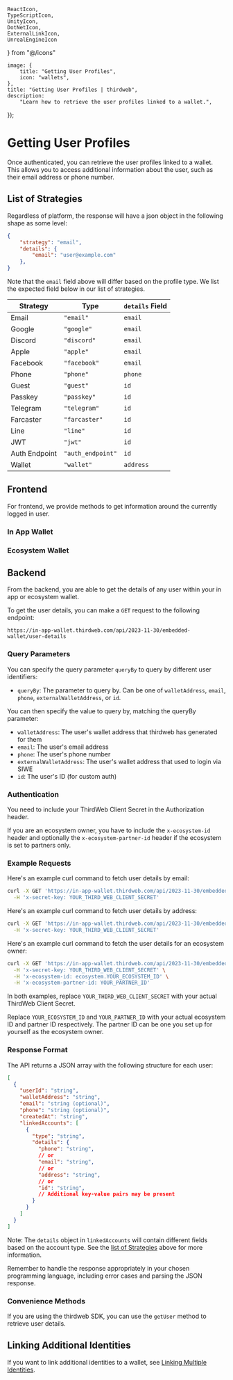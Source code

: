     ReactIcon,
    TypeScriptIcon,
    UnityIcon,
    DotNetIcon,
    ExternalLinkIcon,
    UnrealEngineIcon
} from "@/icons"

	image: {
		title: "Getting User Profiles",
		icon: "wallets",
	},
	title: "Getting User Profiles | thirdweb",
	description:
		"Learn how to retrieve the user profiles linked to a wallet.",
});

# Getting User Profiles

Once authenticated, you can retrieve the user profiles linked to a wallet. This allows you to access additional information about the user, such as their email address or phone number.

## List of Strategies

Regardless of platform, the response will have a json object in the following shape as some level: 

```json
{
	"strategy": "email",
	"details": {
		"email": "user@example.com"
	},
}
```

Note that the `email` field above will differ based on the profile type. We list the expected field below in our list of strategies.


| Strategy      | Type              | `details` Field |
| ------------- | ----------------- | --------------- |
| Email         | `"email"`         | `email`         |
| Google        | `"google"`        | `email`         |
| Discord       | `"discord"`       | `email` | `id`  |
| Apple         | `"apple"`         | `email` | `id`  |
| Facebook      | `"facebook"`      | `email` | `id`  |
| Phone         | `"phone"`         | `phone`         |
| Guest         | `"guest"`         | `id`            |
| Passkey       | `"passkey"`       | `id`            |
| Telegram      | `"telegram"`      | `id`            |
| Farcaster     | `"farcaster"`     | `id`            |
| Line          | `"line"`          | `id`            |
| JWT           | `"jwt"`           | `id`            |
| Auth Endpoint | `"auth_endpoint"` | `id`            |
| Wallet        | `"wallet"`        | `address`       |



## Frontend

For frontend, we provide methods to get information around the currently logged in user. 


### In App Wallet

<div className="my-4 grid gap-2 md:grid-cols-2 lg:grid-cols-3">
    <ArticleIconCard
        title="TypeScript"
        icon={TypeScriptIcon}
        href="/typescript/v5/getProfiles"
    />
    <ArticleIconCard
        title="React"
        icon={ReactIcon}
        href="/react/v5/useProfiles"
    />
    <ArticleIconCard
        title="React Native"
        icon={ReactIcon}
        href="/react-native/v5/useProfiles"
    />
	<ArticleIconCard
        title=".NET"
        icon={DotNetIcon}
        href="/dotnet/wallets/providers/in-app-wallet#getting-linked-accounts"
    />
    <ArticleIconCard
        title="Unity"
        icon={UnityIcon}
        href="/unity/v5/wallets/in-app-wallet#account-linking"
    />
</div>

### Ecosystem Wallet

<div className="my-4 grid gap-2 md:grid-cols-2 lg:grid-cols-3">
     <ArticleIconCard
        title="TypeScript"
        icon={TypeScriptIcon}
        href="/typescript/v5/getProfiles"
    />
    <ArticleIconCard
        title="React"
        icon={ReactIcon}
        href="/react/v5/useProfiles"
    />
    <ArticleIconCard
        title="React Native"
        icon={ReactIcon}
        href="/react-native/v5/useProfiles"
    />
	<ArticleIconCard
        title=".NET"
        icon={DotNetIcon}
        href="/dotnet/wallets/providers/ecosystem-wallet#getting-linked-accounts"
    />
    <ArticleIconCard
        title="Unity"
        icon={UnityIcon}
        href="/unity/v5/wallets/ecosystem-wallet#account-linking"
    />
</div>


## Backend 


From the backend, you are able to get the details of any user within your in app or ecosystem wallet. 

To get the user details, you can make a `GET` request to the following endpoint:

```
https://in-app-wallet.thirdweb.com/api/2023-11-30/embedded-wallet/user-details
```

### Query Parameters

You can specify the query parameter `queryBy` to query by different user identifiers:

- `queryBy`: The parameter to query by. Can be one of `walletAddress`, `email`, `phone`, `externalWalletAddress`, or `id`.

You can then specify the value to query by, matching the queryBy parameter:

- `walletAddress`: The user's wallet address that thirdweb has generated for them
- `email`: The user's email address
- `phone`: The user's phone number
- `externalWalletAddress`: The user's wallet address that used to login via SIWE
- `id`: The user's ID (for custom auth)

### Authentication

You need to include your ThirdWeb Client Secret in the Authorization header. 

If you are an ecosystem owner, you have to include the `x-ecosystem-id` header and optionally the `x-ecosystem-partner-id` header if the ecosystem is set to partners only.

### Example Requests

Here's an example curl command to fetch user details by email:

```bash
curl -X GET 'https://in-app-wallet.thirdweb.com/api/2023-11-30/embedded-wallet/user-details?queryBy=email&email=user@example.com' \
  -H 'x-secret-key: YOUR_THIRD_WEB_CLIENT_SECRET'
```

Here's an example curl command to fetch user details by address:

```bash
curl -X GET 'https://in-app-wallet.thirdweb.com/api/2023-11-30/embedded-wallet/user-details?queryBy=walletAddress&walletAddress=0x123456789abcdef' \
  -H 'x-secret-key: YOUR_THIRD_WEB_CLIENT_SECRET'
```

Here's an example curl command to fetch the user details for an ecosystem owner:

```bash
curl -X GET 'https://in-app-wallet.thirdweb.com/api/2023-11-30/embedded-wallet/user-details?queryBy=walletAddress&walletAddress=0x123456789abcdef' \
  -H 'x-secret-key: YOUR_THIRD_WEB_CLIENT_SECRET' \
  -H 'x-ecosystem-id: ecosystem.YOUR_ECOSYSTEM_ID' \
  -H 'x-ecosystem-partner-id: YOUR_PARTNER_ID'
```

In both examples, replace `YOUR_THIRD_WEB_CLIENT_SECRET` with your actual ThirdWeb Client Secret.

Replace `YOUR_ECOSYSTEM_ID` and `YOUR_PARTNER_ID` with your actual ecosystem ID and partner ID respectively. The partner ID can be one you set up for yourself as the ecosystem owner.

### Response Format

The API returns a JSON array with the following structure for each user:

```json
[
  {
    "userId": "string",
    "walletAddress": "string",
    "email": "string (optional)",
    "phone": "string (optional)",
    "createdAt": "string",
    "linkedAccounts": [
      {
        "type": "string",
        "details": {
          "phone": "string",
          // or
          "email": "string",
          // or
          "address": "string",
          // or
          "id": "string",
          // Additional key-value pairs may be present
        }
      }
    ]
  }
]
```

Note: The `details` object in `linkedAccounts` will contain different fields based on the account type. See the [list of Strategies](#list-of-strategies) above for more information.

Remember to handle the response appropriately in your chosen programming language, including error cases and parsing the JSON response.

### Convenience Methods

If you are using the thirdweb SDK, you can use the `getUser` method to retrieve user details.

 <ArticleIconCard
	title="getUser"
	icon={TypeScriptIcon}
	description="Get user details from your backend for thirdweb wallets in TypeScript"
	href="/references/typescript/v5/getUser"
/>

## Linking Additional Identities

If you want to link additional identities to a wallet, see [Linking Multiple Identities](/connect/wallet/user-management/link-multiple-identity).